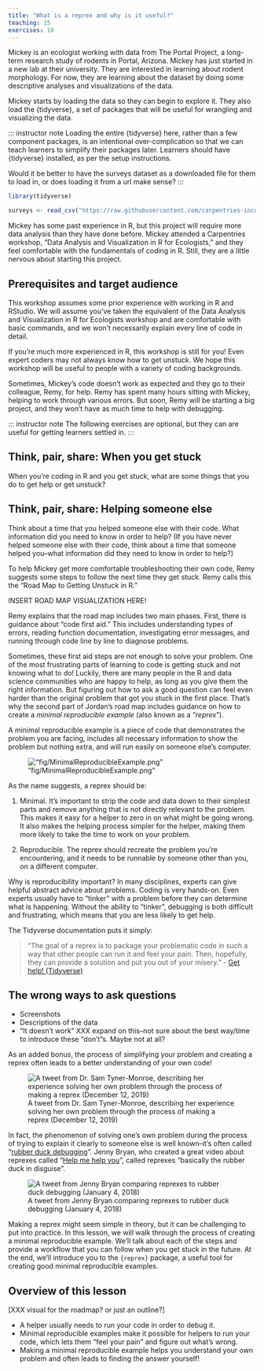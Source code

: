 ```yaml
---
title: "What is a reprex and why is it useful?"
teaching: 15
exercises: 10
---
```


:::::::::::::::::::::::::::::::::::::: questions 
::::::::::::::::::::::::::::::::::::::::::::::::

::::::::::::::::::::::::::::::::::::: objectives
::::::::::::::::::::::::::::::::::::::::::::::::

Mickey is an ecologist working with data from The Portal Project, a long-term research study of rodents in Portal, Arizona. Mickey has just started in a new lab at their university. They are interested in learning about rodent morphology. For now, they are learning about the dataset by doing some descriptive analyses and visualizations of the data. 

Mickey starts by loading the data so they can begin to explore it. They also load the {tidyverse}, a set of packages that will be useful for wrangling and visualizing the data.

::: instructor note
Loading the entire {tidyverse} here, rather than a few component packages, is an intentional over-complication so that we can teach learners to simplify their packages later. Learners should have {tidyverse} installed, as per the setup instructions.

Would it be better to have the surveys dataset as a downloaded file for them to load in, or does loading it from a url make sense?
:::

```r
library(tidyverse)

surveys <- read_csv("https://raw.githubusercontent.com/carpentries-incubator/R-help-reprexes/refs/heads/main/episodes/data/surveys_complete_77_89.csv") 
```

Mickey has some past experience in R, but this project will require more data analysis than they have done before. Mickey attended a Carpentries workshop, "Data Analysis and Visualization in R for Ecologists," and they feel comfortable with the fundamentals of coding in R. Still, they are a little nervous about starting this project. 

:::::::::::::::::::::::::::::::::::::: callout 
## Prerequisites and target audience

This workshop assumes some prior experience with working in R and RStudio. We will assume you've taken the equivalent of the Data Analysis and Visualization in R for Ecologists workshop and are comfortable with basic commands, and we won't necessarily explain every line of code in detail.

If you're much more experienced in R, this workshop is still for you! Even expert coders may not always know how to get unstuck. We hope this workshop will be useful to people with a variety of coding backgrounds.
::::::::::::::::::::::::::::::::::::::::::::::::

Sometimes, Mickey's code doesn't work as expected and they go to their colleague, Remy, for help. Remy has spent many hours sitting with Mickey, helping to work through various errors. But soon, Remy will be starting a big project, and they won't have as much time to help with debugging. 

::: instructor note
The following exercises are optional, but they can are useful for getting learners settled in.
:::

:::::::::::::::::::::::::::::::::::::: challenge 
## Think, pair, share: When you get stuck

When you're coding in R and you get stuck, what are some things that you do to get help or get unstuck?
::::::::::::::::::::::::::::::::::::::::::::::::

:::::::::::::::::::::::::::::::::::::: challenge 
## Think, pair, share: Helping someone else

Think about a time that you helped someone else with their code. What information did you need to know in order to help?
(If you have never helped someone else with their code, think about a time that someone helped you--what information did they need to know in order to help?)
::::::::::::::::::::::::::::::::::::::::::::::::


To help Mickey get more comfortable troubleshooting their own code, Remy suggests some steps to follow the next time they get stuck. Remy calls this the "Road Map to Getting Unstuck in R."

INSERT ROAD MAP VISUALIZATION HERE!

Remy explains that the road map includes two main phases. First, there is guidance about "code first aid." This includes understanding types of errors, reading function documentation, investigating error messages, and running through code line by line to diagnose problems.

Sometimes, these first aid steps are not enough to solve your problem. One of the most frustrating parts of learning to code is getting stuck and not knowing what to do! Luckily, there are many people in the R and data science communities who are happy to help, as long as you give them the right information. But figuring out how to ask a good question can feel even harder than the original problem that got you stuck in the first place. That's why the second part of Jordan's road map includes guidance on how to create a *minimal reproducible example* (also known as a "*reprex*"). 

A minimal reproducible example is a piece of code that demonstrates the problem you are facing, includes all necessary information to show the problem but nothing extra, and will run easily on someone else's computer.

!["fig/MinimalReproducibleExample.png"]()

As the name suggests, a reprex should be:

1. Minimal. It's important to strip the code and data down to their simplest parts and remove anything that is not directly relevant to the problem. This makes it easy for a helper to zero in on what might be going wrong. It also makes the helping process simpler for the helper, making them more likely to take the time to work on your problem. 

2. Reproducible. The reprex should recreate the problem you're encountering, and it needs to be runnable by someone other than you, on a different computer.

Why is reproducibility important? In many disciplines, experts can give helpful abstract advice about problems. Coding is very hands-on. Even experts usually have to "tinker" with a problem before they can determine what is happening. Without the ability to "tinker", debugging is both difficult and frustrating, which means that you are less likely to get help.

The Tidyverse documentation puts it simply:

>"The goal of a reprex is to package your problematic code in such a way that other people can run it and feel your pain. Then, hopefully, they can provide a solution and put you out of your misery." - [Get help! (Tidyverse)](https://www.tidyverse.org/help/)

::: callout
## The wrong ways to ask questions
- Screenshots
- Descriptions of the data
- "It doesn't work"
XXX expand on this--not sure about the best way/time to introduce these "don't"s. Maybe not at all?
:::

As an added bonus, the process of simplifying your problem and creating a reprex often leads to a better understanding of your own code!

![A tweet from Dr. Sam Tyner-Monroe, describing her experience solving her own problem through the process of making a reprex (December 12, 2019)](fig/samtynermonroe.png)

In fact, the phenomenon of solving one's own problem during the process of trying to explain it clearly to someone else is well known--it's often called "[rubber duck debugging](https://en.wikipedia.org/wiki/Rubber_duck_debugging)". Jenny Bryan, who created a great video about reprexes called "[Help me help you](https://www.youtube.com/watch?v=5gqksthQ0cM&ab_channel=PositPBC)", called reprexes "basically the rubber duck in disguise".

![A tweet from Jenny Bryan comparing reprexes to rubber duck debugging (January 4, 2018)](fig/jennybryan.png)

Making a reprex might seem simple in theory, but it can be challenging to put into practice. In this lesson, we will walk through the process of creating a minimal reproducible example. We'll talk about each of the steps and provide a workflow that you can follow when you get stuck in the future. At the end, we'll introduce you to the `{reprex}` package, a useful tool for creating good minimal reproducible examples.

## Overview of this lesson
[XXX visual for the roadmap? or just an outline?]

::::::::::::::::::::::::::::::::::::: keypoints 
- A helper usually needs to run your code in order to debug it.
- Minimal reproducible examples make it possible for helpers to run your code, which lets them "feel your pain" and figure out what's wrong.
- Making a minimal reproducible example helps you understand your own problem and often leads to finding the answer yourself!
::::::::::::::::::::::::::::::::::::::::::::::::
